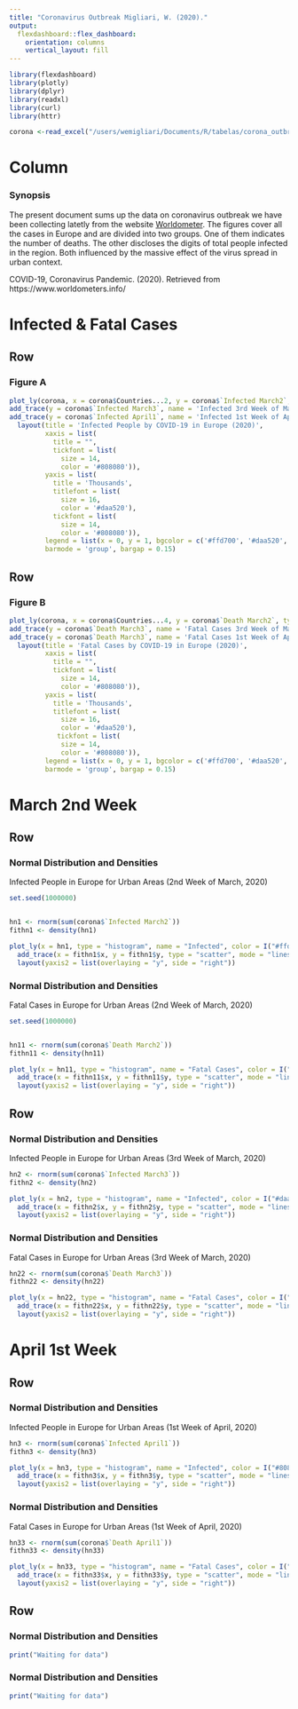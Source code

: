 ```yaml
---
title: "Coronavirus Outbreak Migliari, W. (2020)."
output: 
  flexdashboard::flex_dashboard:
    orientation: columns
    vertical_layout: fill
---
```


```r
library(flexdashboard)
library(plotly)
library(dplyr)
library(readxl)
library(curl)
library(httr)

corona <-read_excel("/users/wemigliari/Documents/R/tabelas/corona_outbreak.xlsx", sheet = "Sheet1")

```

Column {.sidebar}
=====================================

### Synopsis

The present document sums up the data on coronavirus outbreak we have been collecting latetly from the website [Worldometer](https://www.worldometers.info/coronavirus/). The figures cover all the cases in Europe and are divided into two groups. One of them indicates the number of deaths. The other discloses the digits of total people infected in the region. Both influenced by the massive effect of the virus spread in urban context.

COVID-19, Coronavirus Pandemic. (2020). Retrieved from https://www.worldometers.info/


Infected & Fatal Cases
=====================================

Row {data-height=500}
-------------------------------------

### Figure A

```r
plot_ly(corona, x = corona$Countries...2, y = corona$`Infected March2`, type = 'bar', name = 'Infected 2nd Week of March (2020)', marker = list(color = '#ffd700'))%>%
add_trace(y = corona$`Infected March3`, name = 'Infected 3rd Week of March (2020)', marker = list(color = '#daa520'))%>%
add_trace(y = corona$`Infected April1`, name = 'Infected 1st Week of April (2020)', marker = list(color = '#808080'))%>%
  layout(title = 'Infected People by COVID-19 in Europe (2020)',
         xaxis = list(
           title = "",
           tickfont = list(
             size = 14,
             color = '#808080')),
         yaxis = list(
           title = 'Thousands',
           titlefont = list(
             size = 16,
             color = '#daa520'),
           tickfont = list(
             size = 14,
             color = '#808080')),
         legend = list(x = 0, y = 1, bgcolor = c('#ffd700', '#daa520', '#808080'), bordercolor = c('#ffd700', '#daa520', '#808080')),
         barmode = 'group', bargap = 0.15)
```

Row {data-height=500}
-------------------------------------

### Figure B

```r

plot_ly(corona, x = corona$Countries...4, y = corona$`Death March2`, type = 'bar', name = 'Fatal Cases 2nd Week of March (2020)', marker = list(color = '#ffd700'))%>%
add_trace(y = corona$`Death March3`, name = 'Fatal Cases 3rd Week of March (2020)', marker = list(color = '#daa520'))%>%
add_trace(y = corona$`Death March3`, name = 'Fatal Cases 1st Week of April (2020)', marker = list(color = '#808080'))%>% 
  layout(title = 'Fatal Cases by COVID-19 in Europe (2020)',
         xaxis = list(
           title = "",
           tickfont = list(
             size = 14,
             color = '#808080')),
         yaxis = list(
           title = 'Thousands',
           titlefont = list(
             size = 16,
             color = '#daa520'),
            tickfont = list(
             size = 14,
             color = '#808080')),
         legend = list(x = 0, y = 1, bgcolor = c('#ffd700', '#daa520', '#808080'), bordercolor = c('#ffd700', '#daa520', '#808080')),
         barmode = 'group', bargap = 0.15)

```

March 2nd Week
=====================================

Row {data-height=250}
-------------------------------------

### Normal Distribution and Densities

Infected People in Europe for Urban Areas (2nd Week of March, 2020)

```r
set.seed(1000000)


hn1 <- rnorm(sum(corona$`Infected March2`))
fithn1 <- density(hn1)

plot_ly(x = hn1, type = "histogram", name = "Infected", color = I("#ffd700"))%>% 
  add_trace(x = fithn1$x, y = fithn1$y, type = "scatter", mode = "lines", fill = "tozeroy", color = I("#ffd700"), yaxis = "y2", name = "Density")%>%
  layout(yaxis2 = list(overlaying = "y", side = "right"))
```

### Normal Distribution and Densities

Fatal Cases in Europe for Urban Areas (2nd Week of March, 2020)

```r
set.seed(1000000)


hn11 <- rnorm(sum(corona$`Death March2`))
fithn11 <- density(hn11)

plot_ly(x = hn11, type = "histogram", name = "Fatal Cases", color = I("#ffd700"))%>% 
  add_trace(x = fithn11$x, y = fithn11$y, type = "scatter", mode = "lines", fill = "tozeroy", color = I("#ffd700"), yaxis = "y2", name = "Density")%>%
  layout(yaxis2 = list(overlaying = "y", side = "right"))
```

Row
-------------------------------------

### Normal Distribution and Densities

Infected People in Europe for Urban Areas (3rd Week of March, 2020)

```r

hn2 <- rnorm(sum(corona$`Infected March3`))
fithn2 <- density(hn2)

plot_ly(x = hn2, type = "histogram", name = "Infected", color = I("#daa520"))%>% 
  add_trace(x = fithn2$x, y = fithn2$y, type = "scatter", mode = "lines", fill = "tozeroy", color = I("#daa520"), yaxis = "y2", name = "Density")%>%
  layout(yaxis2 = list(overlaying = "y", side = "right"))

```

### Normal Distribution and Densities

Fatal Cases in Europe for Urban Areas (3rd Week of March, 2020)

```r

hn22 <- rnorm(sum(corona$`Death March3`))
fithn22 <- density(hn22)

plot_ly(x = hn22, type = "histogram", name = "Fatal Cases", color = I("#daa520"))%>% 
  add_trace(x = fithn22$x, y = fithn22$y, type = "scatter", mode = "lines", fill = "tozeroy", color = I("#daa520"), yaxis = "y2", name = "Density")%>%
  layout(yaxis2 = list(overlaying = "y", side = "right"))

```

April 1st Week {data-height=250}
=====================================

Row
-------------------------------------

### Normal Distribution and Densities

Infected People in Europe for Urban Areas (1st Week of April, 2020)

```r
hn3 <- rnorm(sum(corona$`Infected April1`))
fithn3 <- density(hn3)

plot_ly(x = hn3, type = "histogram", name = "Infected", color = I("#808080"))%>% 
  add_trace(x = fithn3$x, y = fithn3$y, type = "scatter", mode = "lines", fill = "tozeroy", color = I("#808080"), yaxis = "y2", name = "Density")%>%
  layout(yaxis2 = list(overlaying = "y", side = "right"))

```

### Normal Distribution and Densities

Fatal Cases in Europe for Urban Areas (1st Week of April, 2020)

```r
hn33 <- rnorm(sum(corona$`Death April1`))
fithn33 <- density(hn33)

plot_ly(x = hn33, type = "histogram", name = "Fatal Cases", color = I("#808080"))%>% 
  add_trace(x = fithn33$x, y = fithn33$y, type = "scatter", mode = "lines", fill = "tozeroy", color = I("#808080"), yaxis = "y2", name = "Density")%>%
  layout(yaxis2 = list(overlaying = "y", side = "right"))

```

Row
-------------------------------------

### Normal Distribution and Densities

```r

print("Waiting for data")

```


### Normal Distribution and Densities

```r

print("Waiting for data")

```

